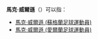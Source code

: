 '''馬克·威爾遜'''（{{lang-en|Mark Wilson}}）可以指：

* [[馬克·威爾遜_(蘇格蘭足球運動員)|馬克·威爾遜 (蘇格蘭足球運動員)]]
* [[馬克·威爾遜_(愛爾蘭足球運動員)|馬克·威爾遜 (愛爾蘭足球運動員)]]

{{Disambiguation|D|Cat=五字人名译名消歧义}}
